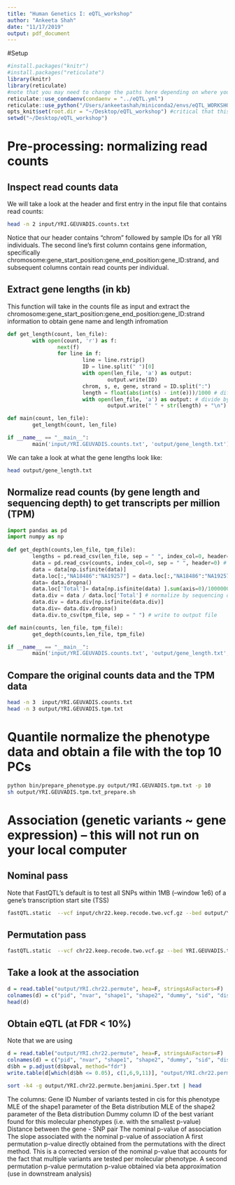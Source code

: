 ```yaml
---
title: "Human Genetics I: eQTL_workshop"
author: "Ankeeta Shah"
date: "11/17/2019"
output: pdf_document
---
```


#Setup 
```r
#install.packages("knitr")
#install.packages("reticulate")
library(knitr)
library(reticulate)
#note that you may need to change the paths here depending on where you downloaded the eQTL workshop github repository
reticulate::use_condaenv(condaenv = "../eQTL.yml")
reticulate::use_python("/Users/ankeetashah/miniconda2/envs/eQTL_WORKSHOP/bin/python")
opts_knit$set(root.dir = "~/Desktop/eQTL_workshop") #critical that this is set correctly
setwd("~/Desktop/eQTL_workshop")
```


# Pre-processing: normalizing read counts
## Inspect read counts data
We will take a look at the header and first entry in the input file that contains read counts:
```bash
head -n 2 input/YRI.GEUVADIS.counts.txt
```
Notice that our header contains "chrom" followed by sample IDs for all YRI individuals. 
The second line's first column contains gene information, specifically chromosome:gene_start_position:gene_end_position:gene_ID:strand, and subsequent columns contain read counts per individual.

## Extract gene lengths (in kb)
This function will take in the counts file as input and extract the chromosome:gene_start_position:gene_end_position:gene_ID:strand information to obtain gene name and length infromation
```python
def get_length(count, len_file):
        with open(count, 'r') as f:
                next(f)
                for line in f:
                        line = line.rstrip()
                        ID = line.split(" ")[0]
                        with open(len_file, 'a') as output:
                                output.write(ID)
                        chrom, s, e, gene, strand = ID.split(":")
                        length = float(abs(int(s) - int(e)))/1000 # difference between start and end positions 
                        with open(len_file, 'a') as output: # divide by 1,000 to convert bp to kb
                                output.write(" " + str(length) + "\n")

def main(count, len_file):
        get_length(count, len_file)

if __name__ == "__main__":
        main('input/YRI.GEUVADIS.counts.txt', 'output/gene_length.txt')                                  
```

We can take a look at what the gene lengths look like:
```bash
head output/gene_length.txt
```

## Normalize read counts (by gene length and sequencing depth) to get transcripts per million (TPM)
```python
import pandas as pd
import numpy as np
                                 
def get_depth(counts,len_file, tpm_file):
        lengths = pd.read_csv(len_file, sep = " ", index_col=0, header=None) # read in gene lengths file 
        data = pd.read_csv(counts, index_col=0, sep = " ", header=0) # read in counts file 
        data = data[np.isfinite(data)] 
        data.loc[:,"NA18486":"NA19257"] = data.loc[:,"NA18486":"NA19257"].div(lengths[1], axis=0) # normalize by gene length
        data= data.dropna()
        data.loc['Total']= data[np.isfinite(data) ].sum(axis=0)/1000000 #divide by million #| np.isnan(data)
        data.div = data / data.loc['Total'] # normalize by sequencing depth
        data.div = data.div[np.isfinite(data.div)]
        data.div= data.div.dropna()
        data.div.to_csv(tpm_file, sep = " ") # write to output file

def main(counts, len_file, tpm_file):
        get_depth(counts,len_file, tpm_file)

if __name__ == "__main__":
        main('input/YRI.GEUVADIS.counts.txt', 'output/gene_length.txt', 'output/YRI.GEUVADIS.tpm.txt')                          

```

## Compare the original counts data and the TPM data
```bash
head -n 3  input/YRI.GEUVADIS.counts.txt 
head -n 3 output/YRI.GEUVADIS.tpm.txt
```

# Quantile normalize the phenotype data and obtain a file with the top 10 PCs
```bash
python bin/prepare_phenotype.py output/YRI.GEUVADIS.tpm.txt -p 10 
sh output/YRI.GEUVADIS.tpm.txt_prepare.sh
```

# Association (genetic variants ~ gene expression) -- this will not run on your local computer 
## Nominal pass
Note that FastQTL's default is to test all SNPs within 1MB (--window 1e6) of a gene's transcription start site (TSS)
```bash
fastQTL.static  --vcf input/chr22.keep.recode.two.vcf.gz --bed output/YRI.GEUVADIS.tpm.txt.qqnorm_chr22.gz  --chunk 1 1 --out output/YRI.chr22.nominal --normal --cov output/YRI.GEUVADIS.tpm.txt.PCs 
```

## Permutation pass
```bash
fastQTL.static  --vcf chr22.keep.recode.two.vcf.gz --bed YRI.GEUVADIS.tpm.txt.qqnorm_chr16.gz  --chunk 1 1 --out YRI.chr16.permute --normal --cov YRI.GEUVADIS.tpm.txt.PCs --permute 1000
```

## Take a look at the association
```r
d = read.table("output/YRI.chr22.permute", hea=F, stringsAsFactors=F)
colnames(d) = c("pid", "nvar", "shape1", "shape2", "dummy", "sid", "dist", "npval", "slope", "ppval", "bpval")
head(d)
```


## Obtain eQTL (at FDR < 10%)
Note that we are using 
```r
d = read.table("output/YRI.chr22.permute", hea=F, stringsAsFactors=F)
colnames(d) = c("pid", "nvar", "shape1", "shape2", "dummy", "sid", "dist", "npval", "slope", "ppval", "bpval")
d$bh = p.adjust(d$bpval, method="fdr")
write.table(d[which(d$bh <= 0.05), c(1,6,9,11)], "output/YRI.chr22.permute.benjamini.5per.txt", quote=F, row.names=F, col.names=T)
```

```bash
sort -k4 -g output/YRI.chr22.permute.benjamini.5per.txt | head
```
The columns: 
Gene ID
Number of variants tested in cis for this phenotype
MLE of the shape1 parameter of the Beta distribution
MLE of the shape2 parameter of the Beta distribution
Dummy column 
ID of the best variant found for this molecular phenotypes (i.e. with the smallest p-value)
Distance between the gene - SNP pair
The nominal p-value of association 
The slope associated with the nominal p-value of association 
A first permutation p-value directly obtained from the permutations with the direct method. This is a corrected version of the nominal p-value that accounts for the fact that multiple variants are tested per molecular phenotype.
A second permutation p-value permutation p-value obtained via beta approximation (use in downstream analysis)
